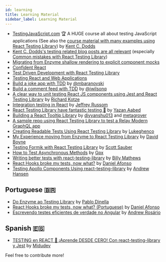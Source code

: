 ```yaml
---
id: learning
title: Learning Material
sidebar_label: Learning Material
---
```


- [TestingJavaScript.com](https://testingjavascript.com) 🏆 A HUGE course all
  about testing JavaScript applications (See also the
  [course material with many examples using React Testing Library](https://github.com/kentcdodds/react-testing-library-course))
  by [Kent C. Dodds](https://github.com/kentcdodds)
- [Kent C. Dodds's testing related blog posts are all relevant](https://kentcdodds.com/blog?q=test)
  (especially
  [Common mistakes with React Testing Library](https://kentcdodds.com/blog/common-mistakes-with-react-testing-library))
- [Migrating from Enzyme shallow rendering to explicit component mocks](https://www.youtube.com/watch?v=LHUdxkThTM0&list=PLV5CVI1eNcJgCrPH_e6d57KRUTiDZgs0u)
- [Confident React](https://www.youtube.com/watch?v=qXRPHRgcXJ0&list=PLV5CVI1eNcJgNqzNwcs4UKrlJdhfDjshf)
- [Test Driven Development with React Testing Library](https://www.youtube.com/watch?v=kCR3JAR7CHE&list=PLV5CVI1eNcJgCrPH_e6d57KRUTiDZgs0u)
- [Testing React and Web Applications](https://kentcdodds.com/workshops/#testing-react-and-web-applications)
- [Build a joke app with TDD](https://medium.com/@mbaranovski/quick-guide-to-tdd-in-react-81888be67c64)
  by [@mbaranovski](https://github.com/mbaranovski)
- [Build a comment feed with TDD](https://medium.freecodecamp.org/how-to-build-sturdy-react-apps-with-tdd-and-the-react-testing-library-47ad3c5c8e47)
  by [@iwilsonq](https://github.com/iwilsonq)
- [A clear way to unit testing React JS components using Jest and React Testing Library](https://www.richardkotze.com/coding/react-testing-library-jest)
  by [Richard Kotze](https://github.com/rkotze)
- [Integration testing in React](https://medium.com/@jeffreyrussom/integration-testing-in-react-21f92a55a894)
  by [Jeffrey Russom](https://github.com/qswitcher)
- [React Testing Library have fantastic testing 🐐](https://medium.com/yazanaabed/react-testing-library-have-a-fantastic-testing-198b04699237)
  by [Yazan Aabed](https://github.com/YazanAabeed)
- [Building a React Tooltip Library](https://www.youtube.com/playlist?list=PLMV09mSPNaQmFLPyrfFtpUdClVfutjF5G)
  by [divyanshu013](https://github.com/divyanshu013) and
  [metagrover](https://github.com/metagrover)
- [A sample repo using React Testing Library to test a Relay Modern GraphQL app](https://github.com/zth/relay-modern-flow-jest-example)
- [Creating Readable Tests Using React Testing Library](https://medium.com/flatiron-labs/creating-readable-tests-using-react-testing-library-2bd03c49c284)
  by [Lukeghenco](https://github.com/Lukeghenco)
- [My Experience moving from Enzyme to React Testing Library](https://medium.com/@boyney123/my-experience-moving-from-enzyme-to-react-testing-library-5ac65d992ce)
  by [David Boyne](https://github.com/boyney123)
- [Testing Formik with React Testing Library](https://scottsauber.com/2019/05/25/testing-formik-with-react-testing-library/)
  by [Scott Sauber](https://github.com/scottsauber)
- [How to Test Asynchronous Methods](https://www.polvara.me/posts/how-to-test-asynchronous-methods/)
  by [Gpx](https://twitter.com/Gpx)
- [Writing better tests with react-testing-library](https://www.youtube.com/watch?v=O0VxvRqgm7g)
  by [Billy Mathews](https://twitter.com/BillRMathews)
- [React Hooks broke my tests, now what?](https://youtu.be/p3WS9GmfX_Q) by
  [Daniel Afonso](https://twitter.com/danieljcafonso)
- [Testing Apollo Components Using react-testing-library](https://www.arahansen.com/testing-apollo-components-using-react-testing-library/)
  by [Andrew Hansen](https://twitter.com/arahansen)

## Portuguese 🇧🇷

- [Do Enzyme ao Testing Library](https://www.infoq.com/br/presentations/enzyme-para-react-testing-library/)
  by [Pablo Dinella](https://github.com/PabloDinella)
- [React Hooks broke my tests, now what? (Portuguese)](https://youtu.be/t46n7REGswQ?t=99)
  by [Daniel Afonso](https://twitter.com/danieljcafonso)
- [Escrevendo testes eficientes de verdade no Angular](https://andrewrosario.medium.com/escrevendo-testes-eficientes-de-verdade-no-angular-263a9d03cecf)
  by [Andrew Rosário](https://github.com/andrewarosario)

## Spanish 🇪🇸

- [TESTING en REACT 🧪 ¡Aprende DESDE CERO! Con react-testing-library y Jest](https://www.youtube.com/watch?v=KYjjtRgg_H0)
  by [Midudev](https://twitter.com/midudev)

Feel free to contribute more!
